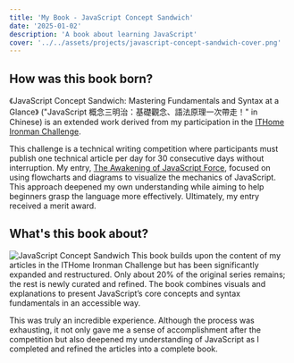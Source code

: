 ```yaml
---
title: 'My Book - JavaScript Concept Sandwich'
date: '2025-01-02'
description: 'A book about learning JavaScript'
cover: '../../assets/projects/javascript-concept-sandwich-cover.png'
---
```



## How was this book born?
《JavaScript Concept Sandwich: Mastering Fundamentals and Syntax at a Glance》
("JavaScript 概念三明治：基礎觀念、語法原理一次帶走！" in Chinese)
is an extended work derived from my participation in the [ITHome Ironman Challenge](https://ithelp.ithome.com.tw/2019ironman).

This challenge is a technical writing competition where participants <Notation type="underline" color="yellow">must publish one technical article per day for 30 consecutive days</Notation> without interruption. 
My entry,
[The Awakening of JavaScript Force](https://ithelp.ithome.com.tw/users/20106580/ironman/2503),
focused on using flowcharts and diagrams to visualize the mechanics of JavaScript. This approach deepened my own understanding while aiming to help beginners grasp the language more effectively. Ultimately, my entry received a merit award.

## What's this book about? 

![JavaScript Concept Sandwich](../../assets/projects/javascript-concept-sandwich-cover-with-bg.webp)
This book builds upon the content of my articles in the ITHome Ironman Challenge but has been significantly expanded and restructured. Only about 20% of the original series remains; the rest is newly curated and refined. 
<Notation type="bracket" color="yellow" strokeWidth="2">The book combines visuals and explanations to present JavaScript’s core concepts and syntax fundamentals in an accessible way.</Notation>

This was truly an incredible experience. Although the process was exhausting, it not only gave me a sense of accomplishment after the competition but also deepened my understanding of JavaScript as I completed and refined the articles into a complete book.